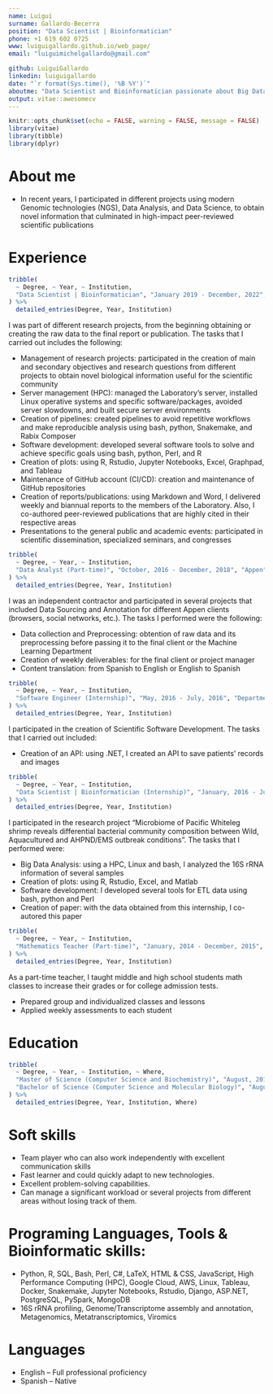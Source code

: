 ```yaml
---
name: Luigui
surname: Gallardo-Becerra
position: "Data Scientist | Bioinformatician"
phone: +1 619 602 0725
www: luiguigallardo.github.io/web_page/
email: "luiguimichelgallardo@gmail.com"

github: LuiguiGallardo
linkedin: luiguigallardo
date: "`r format(Sys.time(), '%B %Y')`"
aboutme: "Data Scientist and Bioinformatician passionate about Big Data, Computer Science, and Machine Learning, looking for new challenges to apply and expand my skills"
output: vitae::awesomecv
---
```


```r
knitr::opts_chunk$set(echo = FALSE, warning = FALSE, message = FALSE)
library(vitae)
library(tibble)
library(dplyr)
```

# About me
 * In recent years, I participated in different projects using modern Genomic technologies (NGS), Data Analysis, and Data Science, to obtain novel information that culminated in high-impact peer-reviewed scientific publications

# Experience
```r
tribble(
  ~ Degree, ~ Year, ~ Institution,
  "Data Scientist | Bioinformatician", "January 2019 - December, 2022", "Institute of Biotechnology, UNAM",
) %>% 
  detailed_entries(Degree, Year, Institution)
```

I was part of different research projects, from the beginning obtaining or creating the raw data to the final report or publication. The tasks that I carried out includes the following:

* Management of research projects: participated in the creation of main and secondary objectives and research questions from different projects to obtain novel biological information useful for the scientific community
* Server management (HPC): managed the Laboratory's server, installed Linux operative systems and specific software/packages, avoided server slowdowns, and built secure server environments
* Creation of pipelines: created pipelines to avoid repetitive workflows and make reproducible analysis using bash, python, Snakemake, and Rabix Composer
* Software development: developed several software tools to solve and achieve specific goals using bash, python, Perl, and R
* Creation of plots: using R, Rstudio, Jupyter Notebooks, Excel, Graphpad, and Tableau
* Maintenance of GitHub account (CI/CD): creation and maintenance of GitHub repositories
* Creation of reports/publications: using Markdown and Word, I delivered weekly and biannual reports to the members of the Laboratory. Also, I co-authored peer-reviewed publications that are highly cited in their respective areas
* Presentations to the general public and academic events: participated in scientific dissemination, specialized seminars, and congresses

```r
tribble(
  ~ Degree, ~ Year, ~ Institution,
  "Data Analyst (Part-time)", "October, 2016 - December, 2018", "Appen",
) %>% 
  detailed_entries(Degree, Year, Institution)
```
I was an independent contractor and participated in several projects that included Data Sourcing and Annotation for different Appen clients (browsers, social networks, etc.). The tasks I performed were the following:

* Data collection and Preprocessing: obtention of raw data and its preprocessing before passing it to the final client or the Machine Learning Department
* Creation of weekly deliverables: for the final client or project manager
* Content translation: from Spanish to English or English to Spanish

```r
tribble(
  ~ Degree, ~ Year, ~ Institution,
  "Software Engineer (Internship)", "May, 2016 - July, 2016", "Department of Computer Science, CUCEI (UDG)",
) %>% 
  detailed_entries(Degree, Year, Institution)
```

I participated in the creation of Scientific Software Development. The tasks that I carried out included:

* Creation of an API: using .NET, I created an API to save patients' records and images

```r
tribble(
  ~ Degree, ~ Year, ~ Institution,
  "Data Scientist | Bioinformatician (Internship)", "January, 2016 - July, 2016", "Institute of Biotechnology, UNAM",
) %>% 
  detailed_entries(Degree, Year, Institution)
```

I participated in the research project "Microbiome of Pacific Whiteleg shrimp reveals differential bacterial community composition between Wild, Aquacultured and AHPND/EMS outbreak conditions". The tasks that I performed were:

* Big Data Analysis: using a HPC, Linux and bash, I analyzed the 16S rRNA information of several samples
* Creation of plots: using R, Rstudio, Excel, and Matlab
* Software development: I developed several tools for ETL data using bash, python and Perl
* Creation of paper: with the data obtained from this internship, I co-autored this paper

```r
tribble(
  ~ Degree, ~ Year, ~ Institution,
  "Mathematics Teacher (Part-time)", "January, 2014 - December, 2015", "Student Coaching",
) %>% 
  detailed_entries(Degree, Year, Institution)
```
As a part-time teacher, I taught middle and high school students math classes to increase their grades or for college admission tests.

* Prepared group and individualized classes and lessons
* Applied weekly assessments to each student

# Education
```r
tribble(
  ~ Degree, ~ Year, ~ Institution, ~ Where,
  "Master of Science (Computer Science and Biochemistry)", "August, 2016 - January, 2019", "National Autonomous University of Mexico", "Mexico City, Mexico",
  "Bachelor of Science (Computer Science and Molecular Biology)", "August, 2012 - January, 2016", "University of Guadalajara", "Guadalajara, Mexico"
) %>% 
  detailed_entries(Degree, Year, Institution, Where)
```

# Soft skills
* Team player who can also work independently with excellent communication skills
* Fast learner and could quickly adapt to new technologies.
* Excellent problem-solving capabilities.
* Can manage a significant workload or several projects from different areas without losing track of them.

# Programing Languages, Tools & Bioinformatic skills:
* Python, R, SQL, Bash, Perl, C#, LaTeX, HTML & CSS, JavaScript, High Performance Computing (HPC), Google Cloud, AWS, Linux, Tableau, Docker, Snakemake, Jupyter Notebooks, Rstudio, Django, ASP.NET, PostgreSQL, PySpark, MongoDB
* 16S rRNA profiling, Genome/Transcriptome assembly and annotation, Metagenomics, Metatranscriptomics, Viromics

# Languages
* English – Full professional proficiency
* Spanish – Native
